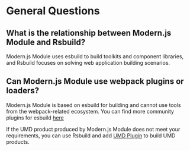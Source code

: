 # General Questions

## What is the relationship between Modern.js Module and Rsbuild?

Modern.js Module uses esbuild to build toolkits and component libraries, and Rsbuild focuses on solving web application building scenarios.

## Can Modern.js Module use webpack plugins or loaders?

Modern.js Module is based on esbuild for building and cannot use tools from the webpack-related ecosystem.
You can find more community plugins for esbuild [here](https://github.com/esbuild/community-plugins)

If the UMD product produced by Modern.js Module does not meet your requirements, you can use Rsbuild and add [UMD Plugin](https://github.com/rspack-contrib/rsbuild-plugin-umd) to build UMD products.

